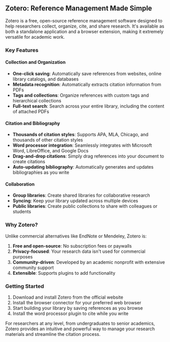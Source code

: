 ## Zotero: Reference Management Made Simple

Zotero is a free, open-source reference management software designed to help researchers collect, organize, cite, and share research. It's available as both a standalone application and a browser extension, making it extremely versatile for academic work.

### Key Features

#### Collection and Organization
- **One-click saving**: Automatically save references from websites, online library catalogs, and databases
- **Metadata recognition**: Automatically extracts citation information from PDFs
- **Tags and collections**: Organize references with custom tags and hierarchical collections
- **Full-text search**: Search across your entire library, including the content of attached PDFs

#### Citation and Bibliography
- **Thousands of citation styles**: Supports APA, MLA, Chicago, and thousands of other citation styles
- **Word processor integration**: Seamlessly integrates with Microsoft Word, LibreOffice, and Google Docs
- **Drag-and-drop citations**: Simply drag references into your document to create citations
- **Auto-updating bibliography**: Automatically generates and updates bibliographies as you write

#### Collaboration
- **Group libraries**: Create shared libraries for collaborative research
- **Syncing**: Keep your library updated across multiple devices
- **Public libraries**: Create public collections to share with colleagues or students

### Why Zotero?

Unlike commercial alternatives like EndNote or Mendeley, Zotero is:
1. **Free and open-source**: No subscription fees or paywalls
2. **Privacy-focused**: Your research data isn't used for commercial purposes
3. **Community-driven**: Developed by an academic nonprofit with extensive community support
4. **Extensible**: Supports plugins to add functionality

### Getting Started

1. Download and install Zotero from the official website
2. Install the browser connector for your preferred web browser
3. Start building your library by saving references as you browse
4. Install the word processor plugin to cite while you write

For researchers at any level, from undergraduates to senior academics, Zotero provides an intuitive and powerful way to manage your research materials and streamline the citation process.
